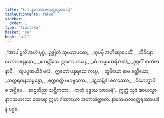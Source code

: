 ```yaml
---
title: "8.1 နာဂသမာလတ္ထေရအပဒါန"
tableOfContents: false
sidebar:
  order: 1
type: "tipitaka"
basket: "su"
book: "ap1"
---
```



<DynamicBreadcrumb />

<Division number="1" book="ap1">

<Paragraph number="1589" type="verses" book="ap1">
_“အာပါဋလိံ အဟံ ပုပ္ဖံ,_  
ဥဇ္ဈိတံ သုမဟာပထေ;_  
_ထူပမှိ အဘိရောပေသိံ,_  
_သိခိနော လောကဗန္ဓုနော._  

</Paragraph>

</Division>
<Division number="2" book="ap1">

<Paragraph number="1590" type="verses" book="ap1">
_ဧကတ္တိံသေ ဣတော ကပ္ပေ,_  
_ယံ ကမ္မမကရိံ တဒါ;_  
_ဒုဂ္ဂတိံ နာဘိဇာနာမိ,_  
_ထူပပူဇာယိဒံ ဖလံ._  

</Paragraph>

</Division>
<Division number="3" book="ap1">

<Paragraph number="1591" type="verses" book="ap1">
ဣတော ပန္နရသေ ကပ္ပေ,_  
_ဘူမိယော နာမ ခတ္တိယော;_  
_သတ္တရတနသမ္ပန္နော,_  
_စက္ကဝတ္တီ မဟဗ္ဗလော._  

</Paragraph>

</Division>
<Division number="4" book="ap1">

<Paragraph number="1592" type="verses" book="ap1">
_ပဋိသမ္ဘိဒါ စတဿော,_  
_ဝိမောက္ခာပိ စ အဋ္ဌိမေ;_  
_ဆဠဘိညာ သစ္ဆိကတာ,_  
_ကတံ ဗုဒ္ဓဿ သာသနံ”._  

</Paragraph>

<Paragraph number="1593" book="ap1">
ဣတ္ထံ သုဒံ အာယသ္မာ နာဂသမာလော ထေရော ဣမာ ဂါထာယော အဘာသိတ္ထာတိ.

</Paragraph>
</Division>

<Paragraph number="1594" type="center" book="ap1">
နာဂသမာလတ္ထေရဿာပဒါနံ ပဌမံ.
</Paragraph>